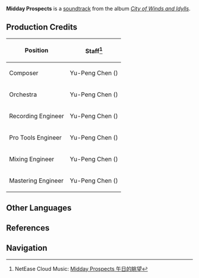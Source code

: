 {{See also|Wind-Washed Mountains}}
{{Soundtrack Infobox
|title          =
|image          = City of Winds and Idylls.png
|album          = City of Winds and Idylls
|disc           = 2
|number         = 49
|featured       = GENSHIN CONCERT 2021 "Melodies of an Endless Journey" (CD)
|featured2      =
|featured3      =
|featured_disc  = A
|featured_disc2 =
|featured_disc3 =
|youtube_id     = aeEkatw2Heg
|youtube_time   = 1971
|spotify_id     = 6BrXEmAsFCypIAHpNENTh0
|played_in      = Media; Event
|during         = Animated cutscene in [[Where Ancient Stars Align]]
|domain         =
|previous       = Forsaken Child of Ancient Times (Dvalin's Nest)
|next           = Dwelling in the Past
}}
'''Midday Prospects''' is a [[soundtrack]] from the album ''[[City of Winds and Idylls]]''.

==Production Credits==
{| class="wikitable" style="text-align:left; height:0.5em"
! Position
! Staff<ref>NetEase Cloud Music: [https://music.163.com/#/song?id=1481390661 Midday Prospects 午日的眺望]</ref>
|-
! Composer
| Yu-Peng Chen ({{Lang|zh=陈致逸|mini=1}})
|-
! Orchestra
| Yu-Peng Chen ({{Lang|zh=陈致逸|mini=1}})
|-
! Recording Engineer
| Yu-Peng Chen ({{Lang|zh=陈致逸|mini=1}})
|-
! Pro Tools Engineer
| Yu-Peng Chen ({{Lang|zh=陈致逸|mini=1}})
|-
! Mixing Engineer
| Yu-Peng Chen ({{Lang|zh=陈致逸|mini=1}})
|-
! Mastering Engineer
| Yu-Peng Chen ({{Lang|zh=陈致逸|mini=1}})
|}
<!--
==Trivia
-->
==Other Languages==
{{Other Languages|default_hidden = 1
|en      = Midday Prospects
|zhs     = 午日的眺望
|zhs_rm  = Wǔrì de Tiàowàng
|zht     = 午日的眺望
|zht_rm  = Wǔrì de Tiàowàng
|ja      = 正午の見通し
|ja_rm   = Shougo no Mitooshi
}}

==References==
{{Reflist}}

==Navigation==
{{Soundtrack Navbox|City of Winds and Idylls}}